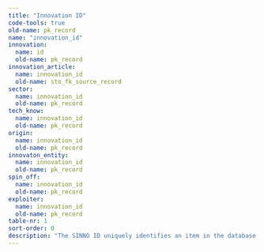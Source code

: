 ```yaml
---
title: "Innovation ID"
code-tools: true
old-name: pk_record
name: "innovation_id"
innovation:
  name: id
  old-name: pk_record
innovation_article:
  name: innovation_id
  old-name: sto_fk_source_record
sector:
  name: innovation_id
  old-name: pk_record
tech_know:
  name: innovation_id
  old-name: pk_record
origin:
  name: innovation_id
  old-name: pk_record
innovaton_entity:
  name: innovation_id
  old-name: pk_record
spin_off:
  name: innovation_id
  old-name: pk_record
exploiter:
  name: innovation_id
  old-name: pk_record
table-nr: 1
sort-order: 0
description: "The SINNO ID uniquely identifies an item in the database so even between collections there are no doubles The ID consists of a follow number plus a three digit extension that indicates what kind of thing it is"
---
```

